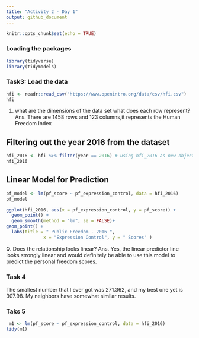 ```yaml
---
title: "Activity 2 - Day 1"
output: github_document
---
```


```r
knitr::opts_chunk$set(echo = TRUE)
```


### Loading the packages 
```r

library(tidyverse)
library(tidymodels)
```


### Task3: Load the data 
```r
hfi <- readr::read_csv("https://www.openintro.org/data/csv/hfi.csv")
hfi

```

1. what are the dimensions of the data set what does each row represent? 
Ans. There are 1458 rows and 123 columns,it represents the Human Freedom Index 


## Filtering out the year 2016 from the dataset
```r

hfi_2016 <- hfi %>% filter(year == 2016) # using hfi_2016 as new object to store the values of the year 2016 from the original file
hfi_2016

```


## Linear Model for Prediction
```r
pf_model <- lm(pf_score ~ pf_expression_control, data = hfi_2016)
pf_model
```


```r

ggplot(hfi_2016, aes(x = pf_expression_control, y = pf_score)) +
  geom_point() +
  geom_smooth(method = "lm", se = FALSE)+
geom_point() + 
  labs(title = " Public Freedom - 2016 ",
              x = "Expression Control", y = " Scores" )

```


Q. Does the relationship looks linear? 
Ans. Yes, the linear predictor line looks strongly linear and would definitely be able to use this model to predict the personal freedom scores. 


### Task 4 

The smallest number that I ever got was 271.362, and my best one yet is 307.98. My neighbors have somewhat similar results. 


### Taks 5 

```r
 m1 <- lm(pf_score ~ pf_expression_control, data = hfi_2016)
tidy(m1)
```
















